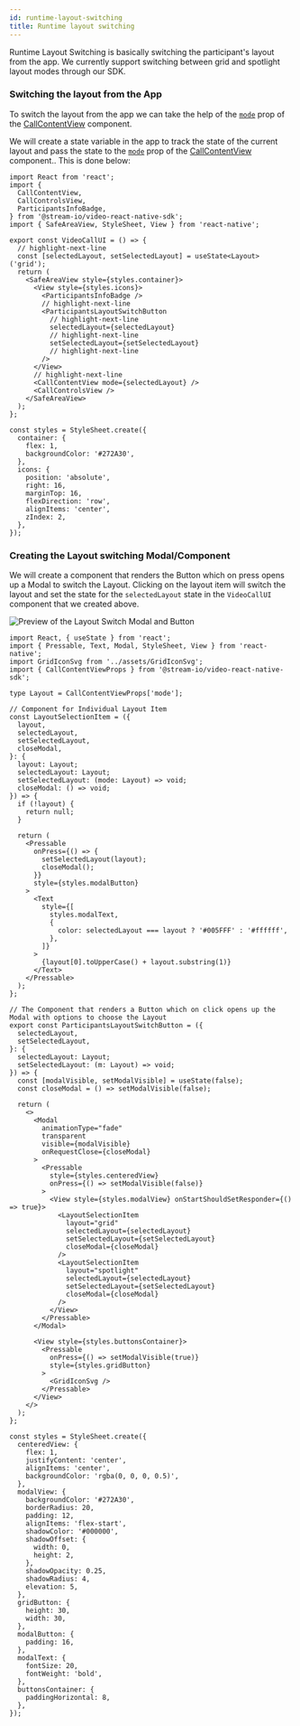 ```yaml
---
id: runtime-layout-switching
title: Runtime layout switching
---
```


Runtime Layout Switching is basically switching the participant's layout from the app. We currently support switching between grid and spotlight layout modes through our SDK.

### Switching the layout from the App

To switch the layout from the app we can take the help of the [`mode`](../../ui-components/call/call-content-view/#mode) prop of the [CallContentView](../../ui-components/call/call-content-view) component.

We will create a state variable in the app to track the state of the current layout and pass the state to the [`mode`](../../ui-components/call/call-content-view/#mode) prop of the [CallContentView](../../ui-components/call/call-content-view) component.. This is done below:

```tsx
import React from 'react';
import {
  CallContentView,
  CallControlsView,
  ParticipantsInfoBadge,
} from '@stream-io/video-react-native-sdk';
import { SafeAreaView, StyleSheet, View } from 'react-native';

export const VideoCallUI = () => {
  // highlight-next-line
  const [selectedLayout, setSelectedLayout] = useState<Layout>('grid');
  return (
    <SafeAreaView style={styles.container}>
      <View style={styles.icons}>
        <ParticipantsInfoBadge />
        // highlight-next-line
        <ParticipantsLayoutSwitchButton
          // highlight-next-line
          selectedLayout={selectedLayout}
          // highlight-next-line
          setSelectedLayout={setSelectedLayout}
          // highlight-next-line
        />
      </View>
      // highlight-next-line
      <CallContentView mode={selectedLayout} />
      <CallControlsView />
    </SafeAreaView>
  );
};

const styles = StyleSheet.create({
  container: {
    flex: 1,
    backgroundColor: '#272A30',
  },
  icons: {
    position: 'absolute',
    right: 16,
    marginTop: 16,
    flexDirection: 'row',
    alignItems: 'center',
    zIndex: 2,
  },
});
```

### Creating the Layout switching Modal/Component

We will create a component that renders the Button which on press opens up a Modal to switch the Layout. Clicking on the layout item will switch the layout and set the state for the `selectedLayout` state in the `VideoCallUI` component that we created above.

![Preview of the Layout Switch Modal and Button](../assets/05-ui-cookbook/runtime-layout-switching-modal.png)

```tsx
import React, { useState } from 'react';
import { Pressable, Text, Modal, StyleSheet, View } from 'react-native';
import GridIconSvg from '../assets/GridIconSvg';
import { CallContentViewProps } from '@stream-io/video-react-native-sdk';

type Layout = CallContentViewProps['mode'];

// Component for Individual Layout Item
const LayoutSelectionItem = ({
  layout,
  selectedLayout,
  setSelectedLayout,
  closeModal,
}: {
  layout: Layout;
  selectedLayout: Layout;
  setSelectedLayout: (mode: Layout) => void;
  closeModal: () => void;
}) => {
  if (!layout) {
    return null;
  }

  return (
    <Pressable
      onPress={() => {
        setSelectedLayout(layout);
        closeModal();
      }}
      style={styles.modalButton}
    >
      <Text
        style={[
          styles.modalText,
          {
            color: selectedLayout === layout ? '#005FFF' : '#ffffff',
          },
        ]}
      >
        {layout[0].toUpperCase() + layout.substring(1)}
      </Text>
    </Pressable>
  );
};

// The Component that renders a Button which on click opens up the Modal with options to choose the Layout
export const ParticipantsLayoutSwitchButton = ({
  selectedLayout,
  setSelectedLayout,
}: {
  selectedLayout: Layout;
  setSelectedLayout: (m: Layout) => void;
}) => {
  const [modalVisible, setModalVisible] = useState(false);
  const closeModal = () => setModalVisible(false);

  return (
    <>
      <Modal
        animationType="fade"
        transparent
        visible={modalVisible}
        onRequestClose={closeModal}
      >
        <Pressable
          style={styles.centeredView}
          onPress={() => setModalVisible(false)}
        >
          <View style={styles.modalView} onStartShouldSetResponder={() => true}>
            <LayoutSelectionItem
              layout="grid"
              selectedLayout={selectedLayout}
              setSelectedLayout={setSelectedLayout}
              closeModal={closeModal}
            />
            <LayoutSelectionItem
              layout="spotlight"
              selectedLayout={selectedLayout}
              setSelectedLayout={setSelectedLayout}
              closeModal={closeModal}
            />
          </View>
        </Pressable>
      </Modal>

      <View style={styles.buttonsContainer}>
        <Pressable
          onPress={() => setModalVisible(true)}
          style={styles.gridButton}
        >
          <GridIconSvg />
        </Pressable>
      </View>
    </>
  );
};

const styles = StyleSheet.create({
  centeredView: {
    flex: 1,
    justifyContent: 'center',
    alignItems: 'center',
    backgroundColor: 'rgba(0, 0, 0, 0.5)',
  },
  modalView: {
    backgroundColor: '#272A30',
    borderRadius: 20,
    padding: 12,
    alignItems: 'flex-start',
    shadowColor: '#000000',
    shadowOffset: {
      width: 0,
      height: 2,
    },
    shadowOpacity: 0.25,
    shadowRadius: 4,
    elevation: 5,
  },
  gridButton: {
    height: 30,
    width: 30,
  },
  modalButton: {
    padding: 16,
  },
  modalText: {
    fontSize: 20,
    fontWeight: 'bold',
  },
  buttonsContainer: {
    paddingHorizontal: 8,
  },
});
```

